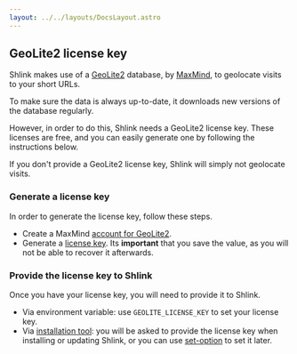 ```yaml
---
layout: ../../layouts/DocsLayout.astro
---
```



## GeoLite2 license key

Shlink makes use of a [GeoLite2](https://dev.maxmind.com/geoip/geoip2/geolite2/) database, by [MaxMind](https://www.maxmind.com), to geolocate visits to your short URLs.

To make sure the data is always up-to-date, it downloads new versions of the database regularly.

However, in order to do this, Shlink needs a GeoLite2 license key. These licenses are free, and you can easily generate one by following the instructions below.

<Callout type="info">
  If you don't provide a GeoLite2 license key, Shlink will simply not geolocate visits.
</Callout>

### Generate a license key

In order to generate the license key, follow these steps.

* Create a MaxMind [account for GeoLite2](https://www.maxmind.com/en/geolite2/signup).
* Generate a [license key](https://www.maxmind.com/en/accounts/current/license-key). Its **important** that you save the value, as you will not be able to recover it afterwards.

### Provide the license key to Shlink

Once you have your license key, you will need to provide it to Shlink.

* Via environment variable: use `GEOLITE_LICENSE_KEY` to set your license key.
* Via [installation tool](/documentation/command-line-interface/installation-tool): you will be asked to provide the license key when installing or updating Shlink, or you can use [set-option](/documentation/command-line-interface/installation-tool#set-option) to set it later.
